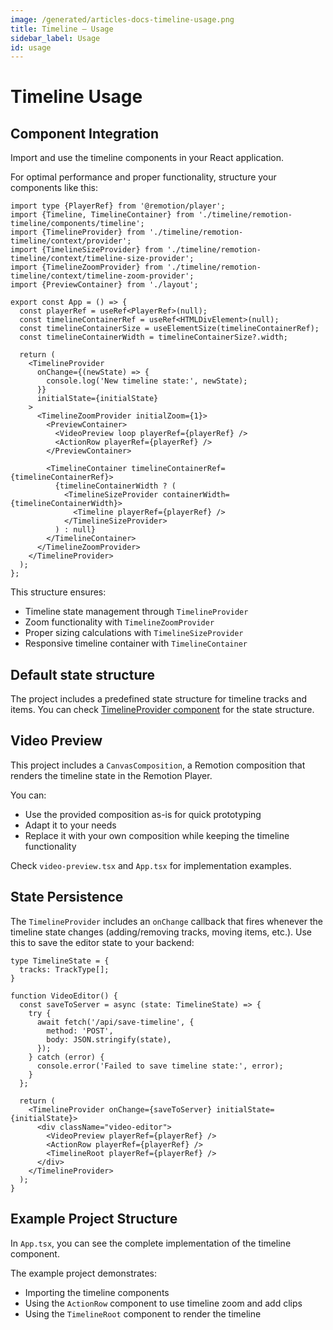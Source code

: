 ```yaml
---
image: /generated/articles-docs-timeline-usage.png
title: Timeline – Usage
sidebar_label: Usage
id: usage
---
```


# Timeline Usage

## Component Integration

Import and use the timeline components in your React application.

For optimal performance and proper functionality, structure your components like this:

```tsx
import type {PlayerRef} from '@remotion/player';
import {Timeline, TimelineContainer} from './timeline/remotion-timeline/components/timeline';
import {TimelineProvider} from './timeline/remotion-timeline/context/provider';
import {TimelineSizeProvider} from './timeline/remotion-timeline/context/timeline-size-provider';
import {TimelineZoomProvider} from './timeline/remotion-timeline/context/timeline-zoom-provider';
import {PreviewContainer} from './layout';

export const App = () => {
  const playerRef = useRef<PlayerRef>(null);
  const timelineContainerRef = useRef<HTMLDivElement>(null);
  const timelineContainerSize = useElementSize(timelineContainerRef);
  const timelineContainerWidth = timelineContainerSize?.width;

  return (
    <TimelineProvider
      onChange={(newState) => {
        console.log('New timeline state:', newState);
      }}
      initialState={initialState}
    >
      <TimelineZoomProvider initialZoom={1}>
        <PreviewContainer>
          <VideoPreview loop playerRef={playerRef} />
          <ActionRow playerRef={playerRef} />
        </PreviewContainer>

        <TimelineContainer timelineContainerRef={timelineContainerRef}>
          {timelineContainerWidth ? (
            <TimelineSizeProvider containerWidth={timelineContainerWidth}>
              <Timeline playerRef={playerRef} />
            </TimelineSizeProvider>
          ) : null}
        </TimelineContainer>
      </TimelineZoomProvider>
    </TimelineProvider>
  );
};
```

This structure ensures:

- Timeline state management through `TimelineProvider`
- Zoom functionality with `TimelineZoomProvider`
- Proper sizing calculations with `TimelineSizeProvider`
- Responsive timeline container with `TimelineContainer`

## Default state structure

The project includes a predefined state structure for timeline tracks and items. You can check [TimelineProvider component](https://github.com/remotion-dev/timeline/blob/main/src/timeline/remotion-timeline/context/provider.tsx) for the state structure.

## Video Preview

This project includes a `CanvasComposition`, a Remotion composition that renders the timeline state in the Remotion Player.

You can:

- Use the provided composition as-is for quick prototyping
- Adapt it to your needs
- Replace it with your own composition while keeping the timeline functionality

Check `video-preview.tsx` and `App.tsx` for implementation examples.

## State Persistence

The `TimelineProvider` includes an `onChange` callback that fires whenever the timeline state changes (adding/removing tracks, moving items, etc.). Use this to save the editor state to your backend:

```tsx
type TimelineState = {
  tracks: TrackType[];
}

function VideoEditor() {
  const saveToServer = async (state: TimelineState) => {
    try {
      await fetch('/api/save-timeline', {
        method: 'POST',
        body: JSON.stringify(state),
      });
    } catch (error) {
      console.error('Failed to save timeline state:', error);
    }
  };

  return (
    <TimelineProvider onChange={saveToServer} initialState={initialState}>
      <div className="video-editor">
        <VideoPreview playerRef={playerRef} />
        <ActionRow playerRef={playerRef} />
        <TimelineRoot playerRef={playerRef} />
      </div>
    </TimelineProvider>
  );
}
```

## Example Project Structure

In `App.tsx`, you can see the complete implementation of the timeline component.

The example project demonstrates:

- Importing the timeline components
- Using the `ActionRow` component to use timeline zoom and add clips
- Using the `TimelineRoot` component to render the timeline
